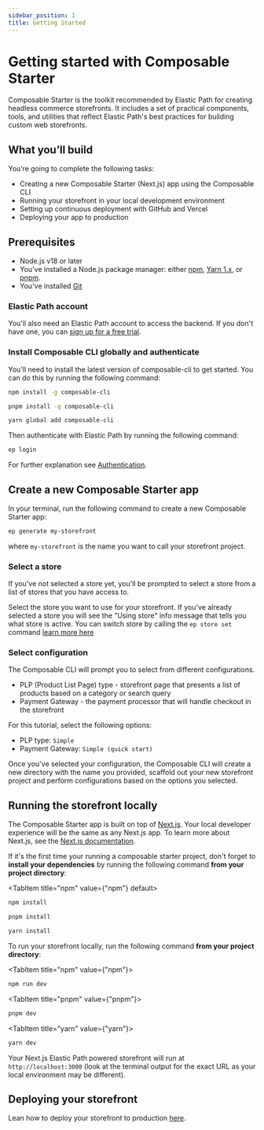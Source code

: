 ```yaml
---
sidebar_position: 1
title: Getting Started
---
```


# Getting started with Composable Starter

Composable Starter is the toolkit recommended by Elastic Path for creating headless commerce storefronts. It includes a set of practical components, tools, and utilities that reflect Elastic Path's best practices for building custom web storefronts.

## What you’ll build

You’re going to complete the following tasks:

- Creating a new Composable Starter (Next.js) app using the Composable CLI
- Running your storefront in your local development environment
- Setting up continuous deployment with GitHub and Vercel
- Deploying your app to production

## Prerequisites

- Node.js v18 or later
- You've installed a Node.js package manager: either [npm](https://www.npmjs.com/get-npm), [Yarn 1.x](https://classic.yarnpkg.com/lang/en/docs/install), or [pnpm](https://pnpm.io/installation).
- You've installed [Git](https://git-scm.com/)

### Elastic Path account
You'll also need an Elastic Path account to access the backend. If you don't have one, you can [sign up for a free trial](https://useast.cm.elasticpath.com/free-trial).

### Install Composable CLI globally and authenticate

You'll need to install the latest version of composable-cli to get started. You can do this by running the following command:

<Tabs>

<TabItem value="npm" title="npm" default>

```bash
npm install -g composable-cli
```

</TabItem>
<TabItem title="pnpm" value="pnpm" >

```bash
pnpm install -g composable-cli
```

</TabItem>

<TabItem title="yarn" value="yarn">

```bash
yarn global add composable-cli
```

</TabItem>
</Tabs>

Then authenticate with Elastic Path by running the following command:

```bash
ep login
```

For further explanation see [Authentication](/docs/developer-tools/composable-cli/installation#authentication).

## Create a new Composable Starter app

In your terminal, run the following command to create a new Composable Starter app:

```bash
ep generate my-storefront
```

where `my-storefront` is the name you want to call your storefront project.

### Select a store

If you've not selected a store yet, you'll be prompted to select a store from a list of stores that you have access to.

Select the store you want to use for your storefront. If you've already selected a store you will see the "Using store" info message that tells you what store is active. You can switch store by calling the `ep store set` command [learn more here](/docs/developer-tools/composable-cli/commands#command-reference)

### Select configuration

The Composable CLI will prompt you to select from different configurations.

- PLP (Product List Page) type - storefront page that presents a list of products based on a category or search query
- Payment Gateway - the payment processor that will handle checkout in the storefront

For this tutorial, select the following options:

- PLP type: `Simple`
- Payment Gateway: `Simple (quick start)`

Once you've selected your configuration, the Composable CLI will create a new directory with the name you provided, scaffold out your new storefront project and perform configurations based on the options you selected.

## Running the storefront locally

The Composable Starter app is built on top of [Next.js](https://nextjs.org/). Your local developer experience will be the same as any Next.js app. To learn more about Next.js, see the [Next.js documentation](https://nextjs.org/docs).

If it's the first time your running a composable starter project, don't forget to **install your dependencies** by running the following command **from your project directory**:

<Tabs>

<TabItem title="npm" value={"npm"} default>

```bash
npm install
```

</TabItem>
<TabItem title="pnpm" value={"pnpm"}>

```bash
pnpm install
```

</TabItem>
<TabItem title="yarn" value={"yarn"}>

```bash
yarn install
```

</TabItem>
</Tabs>

To run your storefront locally, run the following command **from your project directory**:

<Tabs>

<TabItem title="npm" value={"npm"}>

```bash
npm run dev
```

</TabItem>

<TabItem title="pnpm" value={"pnpm"}>

```bash
pnpm dev
```

</TabItem>

<TabItem title="yarn" value={"yarn"}>

```bash
yarn dev
```

</TabItem>

</Tabs>

Your Next.js Elastic Path powered storefront will run at `http://localhost:3000` (look at the terminal output for the exact URL as your local environment may be different).

## Deploying your storefront

Lean how to deploy your storefront to production [here](/docs/developer-tools/composable-starter/deploy/storefront-deploy).
